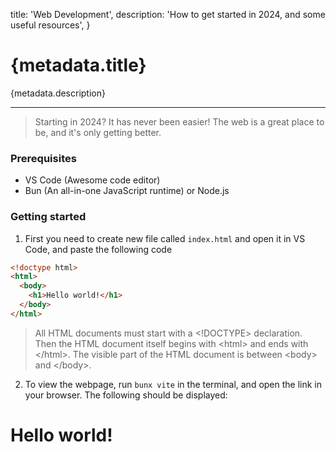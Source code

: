   title: 'Web Development',
  description: 'How to get started in 2024, and some useful resources',
}

# {metadata.title}

{metadata.description}

---

> Starting in 2024? It has never been easier! The web is a great place to be, and it's only getting better.

### Prerequisites

- VS Code (Awesome code editor)
- Bun (An all-in-one JavaScript runtime) or Node.js

### Getting started

1. First you need to create new file called `index.html` and open it in VS Code, and paste the following code

```html
<!doctype html>
<html>
  <body>
    <h1>Hello world!</h1>
  </body>
</html>
```

> All HTML documents must start with a \<!DOCTYPE> declaration. Then the HTML document itself begins with \<html> and ends with \</html>. The visible part of the HTML document is between \<body> and \</body>.

2. To view the webpage, run `bunx vite` in the terminal, and open the link in your browser. The following should be displayed:

# Hello world!
